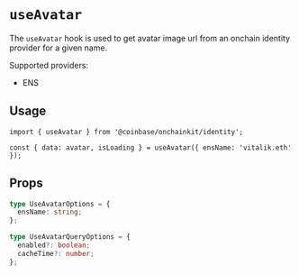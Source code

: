 # `useAvatar`

The `useAvatar` hook is used to get avatar image url from an onchain identity
provider for a given name.

Supported providers:

- ENS

## Usage

```tsx
import { useAvatar } from '@coinbase/onchainkit/identity';

const { data: avatar, isLoading } = useAvatar({ ensName: 'vitalik.eth' });
```

## Props

```ts
type UseAvatarOptions = {
  ensName: string;
};

type UseAvatarQueryOptions = {
  enabled?: boolean;
  cacheTime?: number;
};
```
